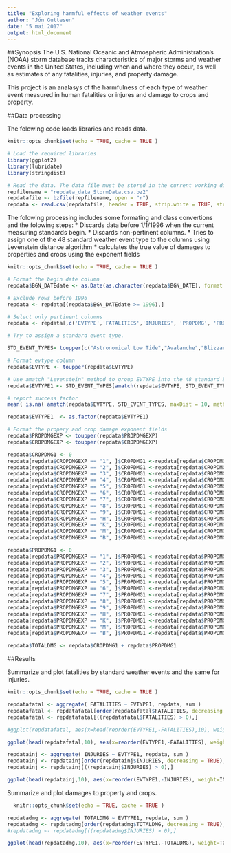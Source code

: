 ```yaml
---
title: "Exploring harmful effects of weather events"
author: "Jón Guttesen"
date: "5 mai 2017"
output: html_document
---
```

##Synopsis
The U.S. National Oceanic and Atmospheric Administration's (NOAA) storm database tracks characteristics of major storms and weather events in the United States, including when and where they occur, as well as estimates of any fatalities, injuries, and property damage.

This project is an analasys of the harmfulness of each type of weather event measured in human fatalities or injures and damage to crops and property.

##Data processing

The folowing code loads libraries and reads data.
```r
knitr::opts_chunk$set(echo = TRUE, cache = TRUE )

# Load the required libraries
library(ggplot2)
library(lubridate)
library(stringdist)

# Read the data. The data file must be stored in the current working directory.
repfilename = "repdata_data_StormData.csv.bz2"
repdatafile <- bzfile(repfilename, open = "r")
repdata <- read.csv(repdatafile, header = TRUE, strip.white = TRUE, stringsAsFactors = FALSE )
```

The folowing processing includes some formating and class convertions and the folowing steps: 
 * Discards data before 1/1/1996 when the current measuring standards begin.
 * Discards non-pertinent columns.
 * Tries to assign one of the 48 standard weather event type to the columns using Levenstein distance algorithm
 * calculates the true value of damages to properties and crops using the exponent fields 

```r
knitr::opts_chunk$set(echo = TRUE, cache = TRUE )

# Format the begin date column 
repdata$BGN_DATEdate <- as.Date(as.character(repdata$BGN_DATE), format = "%m/%d/%Y")

# Exclude rows before 1996
repdata <- repdata[(repdata$BGN_DATEdate >= 1996),]

# Select only pertinent columns
repdata <- repdata[,c('EVTYPE','FATALITIES','INJURIES', 'PROPDMG', 'PROPDMGEXP', 'CROPDMG', 'CROPDMGEXP')]

# Try to assign a standard event type.

STD_EVENT_TYPES= toupper(c("Astronomical Low Tide","Avalanche","Blizzard", "Coastal Flood", "Cold/Wind Chill", "Debris Flow", "Dense Fog", "Dense Smoke", "Drought", "Dust Devil", "Dust Storm", "Excessive Heat", "Extreme Cold/Wind Chill", "Flash Flood", "Flood", "Frost/Freeze", "Funnel Cloud", "Freezing Fog", "Hail", "Heat", "Heavy Rain", "Heavy Snow", "High Surf", "High Wind", "Hurricane (Typhoon)", "Ice Storm","Lake-Effect Snow","Lakeshore Flood","Lightning","Marine Hail","Marine High Wind","Marine Strong Wind","Marine Thunderstorm Wind","Rip Current","Seiche","Sleet","Storm Surge/Tide","Strong Wind","Thunderstorm Wind","Tornado","Tropical Depression","Tropical Storm","Tsunami","Volcanic Ash","Waterspout","Wildfire","Winter Storm","Winter Weather"))

# Format evtype column
repdata$EVTYPE <- toupper(repdata$EVTYPE)

# Use amatch "Levenstein" method to group EVTYPE into the 48 standard EV types.
repdata$EVTYPE1 <- STD_EVENT_TYPES[amatch(repdata$EVTYPE, STD_EVENT_TYPES, maxDist = 10, method = "lv")]

# report success factor
mean( is.na( amatch(repdata$EVTYPE, STD_EVENT_TYPES, maxDist = 10, method = "lv")))

repdata$EVTYPE1  <- as.factor(repdata$EVTYPE1)

# Format the propery and crop damage exponent fields 
repdata$PROPDMGEXP <- toupper(repdata$PROPDMGEXP)
repdata$CROPDMGEXP <- toupper(repdata$CROPDMGEXP)

repdata$CROPDMG1 <- 0
repdata[repdata$CROPDMGEXP == "1", ]$CROPDMG1 <-repdata[repdata$CROPDMGEXP == "1", ]$CROPDMG * 10^1
repdata[repdata$CROPDMGEXP == "2", ]$CROPDMG1 <-repdata[repdata$CROPDMGEXP == "2", ]$CROPDMG * 10^2
repdata[repdata$CROPDMGEXP == "3", ]$CROPDMG1 <-repdata[repdata$CROPDMGEXP == "3", ]$CROPDMG * 10^3
repdata[repdata$CROPDMGEXP == "4", ]$CROPDMG1 <-repdata[repdata$CROPDMGEXP == "4", ]$CROPDMG * 10^4
repdata[repdata$CROPDMGEXP == "5", ]$CROPDMG1 <-repdata[repdata$CROPDMGEXP == "5", ]$CROPDMG * 10^5
repdata[repdata$CROPDMGEXP == "6", ]$CROPDMG1 <-repdata[repdata$CROPDMGEXP == "6", ]$CROPDMG * 10^6
repdata[repdata$CROPDMGEXP == "7", ]$CROPDMG1 <-repdata[repdata$CROPDMGEXP == "7", ]$CROPDMG * 10^7
repdata[repdata$CROPDMGEXP == "8", ]$CROPDMG1 <-repdata[repdata$CROPDMGEXP == "8", ]$CROPDMG * 10^8
repdata[repdata$CROPDMGEXP == "9", ]$CROPDMG1 <-repdata[repdata$CROPDMGEXP == "9", ]$CROPDMG * 10^9
repdata[repdata$CROPDMGEXP == "H", ]$CROPDMG1 <-repdata[repdata$CROPDMGEXP == "H", ]$CROPDMG * 10^2
repdata[repdata$CROPDMGEXP == "K", ]$CROPDMG1 <-repdata[repdata$CROPDMGEXP == "K", ]$CROPDMG * 10^3
repdata[repdata$CROPDMGEXP == "M", ]$CROPDMG1 <-repdata[repdata$CROPDMGEXP == "M", ]$CROPDMG * 10^6
repdata[repdata$CROPDMGEXP == "B", ]$CROPDMG1 <-repdata[repdata$CROPDMGEXP == "B", ]$CROPDMG * 10^9

repdata$PROPDMG1 <- 0
repdata[repdata$PROPDMGEXP == "1", ]$PROPDMG1 <-repdata[repdata$PROPDMGEXP == "1", ]$PROPDMG * 10^1
repdata[repdata$PROPDMGEXP == "2", ]$PROPDMG1 <-repdata[repdata$PROPDMGEXP == "2", ]$PROPDMG * 10^2
repdata[repdata$PROPDMGEXP == "3", ]$PROPDMG1 <-repdata[repdata$PROPDMGEXP == "3", ]$PROPDMG * 10^3
repdata[repdata$PROPDMGEXP == "4", ]$PROPDMG1 <-repdata[repdata$PROPDMGEXP == "4", ]$PROPDMG * 10^4
repdata[repdata$PROPDMGEXP == "5", ]$PROPDMG1 <-repdata[repdata$PROPDMGEXP == "5", ]$PROPDMG * 10^5
repdata[repdata$PROPDMGEXP == "6", ]$PROPDMG1 <-repdata[repdata$PROPDMGEXP == "6", ]$PROPDMG * 10^6
repdata[repdata$PROPDMGEXP == "7", ]$PROPDMG1 <-repdata[repdata$PROPDMGEXP == "7", ]$PROPDMG * 10^7
repdata[repdata$PROPDMGEXP == "8", ]$PROPDMG1 <-repdata[repdata$PROPDMGEXP == "8", ]$PROPDMG * 10^8
repdata[repdata$PROPDMGEXP == "9", ]$PROPDMG1 <-repdata[repdata$PROPDMGEXP == "9", ]$PROPDMG * 10^9
repdata[repdata$PROPDMGEXP == "H", ]$PROPDMG1 <-repdata[repdata$PROPDMGEXP == "H", ]$PROPDMG * 10^2
repdata[repdata$PROPDMGEXP == "K", ]$PROPDMG1 <-repdata[repdata$PROPDMGEXP == "K", ]$PROPDMG * 10^3
repdata[repdata$PROPDMGEXP == "M", ]$PROPDMG1 <-repdata[repdata$PROPDMGEXP == "M", ]$PROPDMG * 10^6
repdata[repdata$PROPDMGEXP == "B", ]$PROPDMG1 <-repdata[repdata$PROPDMGEXP == "B", ]$PROPDMG * 10^9

repdata$TOTALDMG <- repdata$CROPDMG1 + repdata$PROPDMG1


```

##Results

Summarize and plot fatalities by standard weather events and the same for injuries.
```r
knitr::opts_chunk$set(echo = TRUE, cache = TRUE )

repdatafatal <- aggregate( FATALITIES ~ EVTYPE1, repdata, sum )
repdatafatal <- repdatafatal[order(repdatafatal$FATALITIES, decreasing = TRUE),]
repdatafatal <- repdatafatal[((repdatafatal$FATALITIES) > 0),]

#ggplot(repdatafatal, aes(x=head(reorder(EVTYPE1,-FATALITIES),10), weight=FATALITIES, fill=FATALITIES)) + geom_bar()

ggplot(head(repdatafatal,10), aes(x=reorder(EVTYPE1,-FATALITIES), weight=FATALITIES, fill=FATALITIES)) + geom_bar() + theme(axis.text.x = element_text(angle = 90, hjust = 1))

repdatainj <- aggregate( INJURIES ~ EVTYPE1, repdata, sum )
repdatainj <- repdatainj[order(repdatainj$INJURIES, decreasing = TRUE),]
repdatainj <- repdatainj[((repdatainj$INJURIES) > 0),]

ggplot(head(repdatainj,10), aes(x=reorder(EVTYPE1,-INJURIES), weight=INJURIES, fill=INJURIES)) + geom_bar() + theme(axis.text.x = element_text(angle = 90, hjust = 1))

```

Summarize and plot damages to property and crops.

```r
  knitr::opts_chunk$set(echo = TRUE, cache = TRUE )

repdatadmg <- aggregate( TOTALDMG ~ EVTYPE1, repdata, sum )
repdatadmg <- repdatadmg[order(repdatadmg$TOTALDMG, decreasing = TRUE),]
#repdatadmg <- repdatadmg[((repdatadmg$INJURIES) > 0),]

ggplot(head(repdatadmg,10), aes(x=reorder(EVTYPE1,-TOTALDMG), weight=TOTALDMG, fill=TOTALDMG)) + geom_bar() + theme(axis.text.x = element_text(angle = 90, hjust = 1))

```
